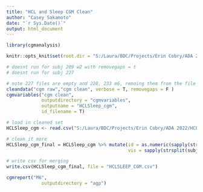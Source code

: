 ---
title: "HCL and Sleep CGM Clean"
author: "Casey Sakamoto"
date: "`r Sys.Date()`"
output: html_document
---

```{r setup, include=FALSE}
library(cgmanalysis)

knitr::opts_knit$set(root.dir = "S:/Laura/BDC/Projects/Erin Cobry/ADA 2022/HCL and Sleep/Data_Raw")
```

```{r}
# doesnt run for subj 209 w2 with removegaps = t
# doesnt run for subj 227

# note 227 files are empty and 228, 233 m6, remoing them from the file list
cleandata("cgm raw","cgm clean", verbose = T, removegaps = F )
cgmvariables("cgm clean",
             outputdirectory = "cgmvariables",
             outputname = "HCLSleep_cgm",
             id_filename = T)
```



```{r}
# load in cleaned set
HCLSleep_cgm <- read.csv("S:/Laura/BDC/Projects/Erin Cobry/ADA 2022/HCL and Sleep/Data_Raw/cgmvariables/HCLSleep_cgm.csv")

# clean it more
HCLSleep_cgm_final = HCLSleep_cgm %>% mutate(id = as.numeric(sapply(strsplit(subject_id,"_"), `[`, 1)),
                                             vis = sapply(strsplit(subject_id,"_"), `[`, 2)) %>% select(-subject_id)
```


```{r}
# write csv for merging
write.csv(HCLSleep_cgm_final, file = "HCLSLEEP_CGM.csv")
```

```{r agp plots}
cgmreport("M6",
             outputdirectory = "agp")
```

